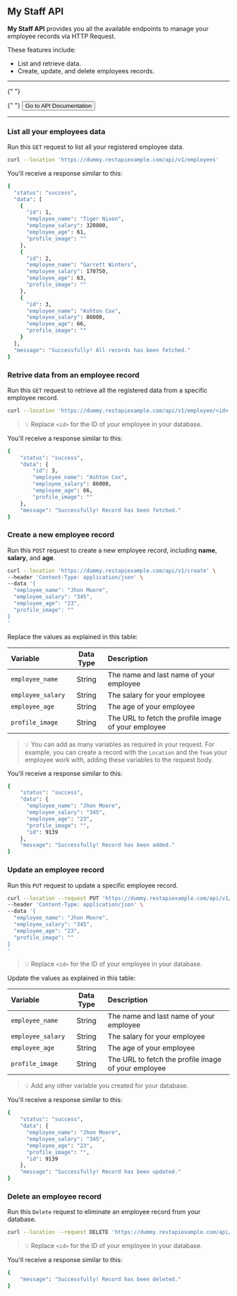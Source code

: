 
## My Staff API

**My Staff API** provides you all the available endpoints to manage your employee records via HTTP Request.

These features include:

- List and retrieve data.
- Create, update, and delete employees records.

---

{" "}

{" "}
<Button color="primary" variant="bordered">
  Go to API Documentation
</Button>

---

### List all your employees data

Run this `GET` request to list all your registered employee data.

```bash
curl --location 'https://dummy.restapiexample.com/api/v1/employees'
```

You'll receive a response similar to this:

```bash
{
  "status": "success",
  "data": [
    {
      "id": 1,
      "employee_name": "Tiger Nixon",
      "employee_salary": 320800,
      "employee_age": 61,
      "profile_image": ""
    },
    {
      "id": 2,
      "employee_name": "Garrett Winters",
      "employee_salary": 170750,
      "employee_age": 63,
      "profile_image": ""
    },
    {
      "id": 3,
      "employee_name": "Ashton Cox",
      "employee_salary": 86000,
      "employee_age": 66,
      "profile_image": ""
    }
  ],
  "message": "Successfully! All records has been fetched."
}
```

### Retrive data from an employee record

Run this `GET` request to retrieve all the registered data from a specific employee record.

```bash copy
curl --location 'https://dummy.restapiexample.com/api/v1/employee/<id>'
```

> 💡 Replace `<id>` for the ID of your employee in your database.

You'll receive a response similar to this:

```bash
{
    "status": "success",
    "data": {
        "id": 3,
        "employee_name": "Ashton Cox",
        "employee_salary": 86000,
        "employee_age": 66,
        "profile_image": ""
    },
    "message": "Successfully! Record has been fetched."
}
```

### Create a new employee record

Run this `POST` request to create a new employee record, including **name**, **salary**, and **age**.

```bash
curl --location 'https://dummy.restapiexample.com/api/v1/create' \
--header 'Content-Type: application/json' \
--data '{
  "employee_name": "Jhon Moore",
  "employee_salary": "345",
  "employee_age": "23",
  "profile_image": ""
}
'
```

Replace the values as explained in this table:

| Variable          | Data Type | Description                                         |
| :---------------- | :-------: | :-------------------------------------------------- |
| `employee_name`   |  String   | The name and last name of your employee             |
| `employee_salary` |  String   | The salary for your employee                        |
| `employee_age`    |  String   | The age of your employee                            |
| `profile_image`   |  String   | The URL to fetch the profile image of your employee |

> 💡 You can add as many variables as required in your request. For example, you can create a record with the `Location` and the `Team` your employee work with, adding these variables to the request body.

You'll receive a response similar to this:

```bash
{
    "status": "success",
    "data": {
      "employee_name": "Jhon Moore",
      "employee_salary": "345",
      "employee_age": "23",
      "profile_image": "",
      "id": 9139
    },
    "message": "Successfully! Record has been added."
}
```

### Update an employee record

Run this `PUT` request to update a specific employee record.

```bash
curl --location --request PUT 'https://dummy.restapiexample.com/api/v1/update/<id>/' \
--header 'Content-Type: application/json' \
--data '{
  "employee_name": "Jhon Moore",
  "employee_salary": "345",
  "employee_age": "23",
  "profile_image": ""
}
'
```

> 💡 Replace `<id>` for the ID of your employee in your database.

Update the values as explained in this table:

| Variable          | Data Type | Description                                         |
| :---------------- | :-------: | :-------------------------------------------------- |
| `employee_name`   |  String   | The name and last name of your employee             |
| `employee_salary` |  String   | The salary for your employee                        |
| `employee_age`    |  String   | The age of your employee                            |
| `profile_image`   |  String   | The URL to fetch the profile image of your employee |

> 💡 Add any other variable you created for your database.

You'll receive a response similar to this:

```bash
{
    "status": "success",
    "data": {
      "employee_name": "Jhon Moore",
      "employee_salary": "345",
      "employee_age": "23",
      "profile_image": "",
      "id": 9139
    },
    "message": "Successfully! Record has been updated."
}
```

### Delete an employee record

Run this `Delete` request to eliminate an employee record from your database.

```bash
curl --location --request DELETE 'https://dummy.restapiexample.com/api/v1/delete/<id>/'
```

> 💡 Replace `<id>` for the ID of your employee in your database.

You'll receive a response similar to this:

```bash
{
    "message": "Successfully! Record has been deleted."
}
```
